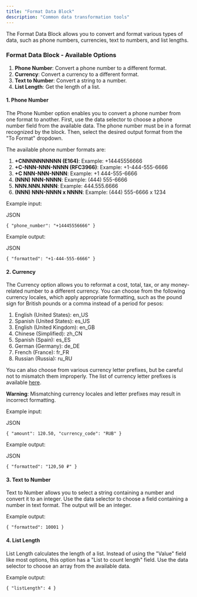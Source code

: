```yaml
---
title: "Format Data Block"
description: "Common data transformation tools"
---
```


The Format Data Block allows you to convert and format various types of data, such as phone numbers, currencies, text to numbers, and list lengths. 

### Format Data Block - Available Options

1. **Phone Number**: Convert a phone number to a different format.
2. **Currency**: Convert a currency to a different format.
3. **Text to Number**: Convert a string to a number.
4. **List Length**: Get the length of a list.

#### 1\. Phone Number

The Phone Number option enables you to convert a phone number from one format to another. First, use the data selector to choose a phone number field from the available data. The phone number must be in a format recognized by the block. Then, select the desired output format from the "To Format" dropdown.

The available phone number formats are:

1. **+CNNNNNNNNNN (E164)**: Example: +14445556666
2. **+C-NNN-NNN-NNNN (RFC3966)**: Example: +1-444-555-6666
3. **+C NNN-NNN-NNNN**: Example: +1 444-555-6666
4. **(NNN) NNN-NNNN**: Example: (444) 555-6666
5. **NNN.NNN.NNNN**: Example: 444.555.6666
6. **(NNN) NNN-NNNN x NNNN**: Example: (444) 555-6666 x 1234

Example input:

JSON

`{
  "phone_number": "+14445556666"
}
`

Example output:

JSON

`{
  "formatted": "+1-444-555-6666"
}
`

#### 2\. Currency

The Currency option allows you to reformat a cost, total, tax, or any money-related number to a different currency. You can choose from the following currency locales, which apply appropriate formatting, such as the pound sign for British pounds or a comma instead of a period for pesos:

1. English (United States): en\_US
2. Spanish (United States): es\_US
3. English (United Kingdom): en\_GB
4. Chinese (Simplified): zh\_CN
5. Spanish (Spain): es\_ES
6. German (Germany): de\_DE
7. French (France): fr\_FR
8. Russian (Russia): ru\_RU

You can also choose from various currency letter prefixes, but be careful not to mismatch them improperly. The list of currency letter prefixes is available [here](https://www.currency-iso.org/dam/downloads/lists/list%5Fone.xml).

**Warning**: Mismatching currency locales and letter prefixes may result in incorrect formatting.

Example input:

JSON

`{
  "amount": 120.50,
  "currency_code": "RUB"
}
`

Example output:

JSON

`{
  "formatted": "120,50 ₽"
}
`

#### 3\. Text to Number

Text to Number allows you to select a string containing a number and convert it to an integer. Use the data selector to choose a field containing a number in text format. The output will be an integer.

Example output:

`{
  "formatted": 10001
}
`

#### 4\. List Length

List Length calculates the length of a list. Instead of using the "Value" field like most options, this option has a "List to count length" field. Use the data selector to choose an array from the available data.

Example output:

`{
  "listLength": 4
}
`